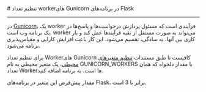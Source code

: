 

<Layout>
<Head>
<title>مستندات تنظیم تعداد workerهای Gunicorn در Flask - لیارا</title>
<meta property="og:title" content="مستندات خدمات رایانش ابری لیارا" />
<meta property="og:description" content="مستندات مربوط به نحوه تنظیم تعداد Workerها Gunicorn در فریم‌ورک Flask در لیارا"  />
<meta property="og:image" content="https://media.liara.ir/logos/liara-poster.jpg" />
</Head>
# تنظیم تعداد workerهای Gunicorn در برنامه‌های Flask
<hr className="mb-2" />

در <a href="https://gunicorn.org/" className="text-[#2196f3] ">Gunicorn</a>، یک worker فرآیندی است که مسئول پردازش درخواست‌ها و پاسخ‌ها در یک برنامه وب است. worker می‌تواند به صورت مستقل از بقیه فرآیندها عمل کند و بار کاری بین آنها، به سادگی، تقسیم می‌شود. این کار باعث افزایش کارایی و مقیاس‌پذیری برنامه می‌شود.

برای تنظیم تعداد Workerهای Gunicorn کافیست تا طبق مستندات <a href="/paas/details/envs" className="text-[#2196f3] ">تنظیم متغیرهای محیطی</a>، یک متغیر محیطی به نام <Important>GUNICORN_WORKERS</Important>
با مقدار دلخواه که همان تعداد Workerها است، به برنامه اضافه کنید.


<div className="h-2" />
<Alert variant="info">
<p>
مقدار پیش‌فرض این متغیر در برنامه‌های Flask، برابر با 3 است.
</p>
</Alert>


</Layout>